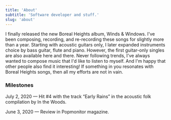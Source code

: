 ```yaml
---
title: 'About'
subtitle: 'Software developer and stuff.'
slug: 'about'
---
```


I finally released the new Boreal Heights album, Winds & Windows. I've been
composing, recording, and re-recording these songs for slightly more than a
year. Starting with acoustic guitars only, I later expanded instruments choice
by bass guitar, flute and piano. However, the first guitar-only singles are also
available here and there. Never following trends, I've always wanted to compose
music that I'd like to listen to myself. And I'm happy that other people also
find it interesting! If something in you resonates with Boreal Heights songs,
then all my efforts are not in vain.

### Milestones

July 2, 2020 — Hit #4 with the track “Early Rains” in the acoustic folk
compilation by In the Woods.

June 3, 2020 — Review in Popmonitor magazine.
